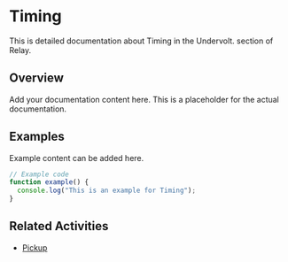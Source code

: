 # Timing

This is detailed documentation about Timing in the Undervolt. section of Relay.

## Overview

Add your documentation content here. This is a placeholder for the actual documentation.

## Examples

Example content can be added here.

```typescript
// Example code
function example() {
  console.log("This is an example for Timing");
}
```

## Related Activities

- [Pickup](/docs/relay/undervolt/pickup)
